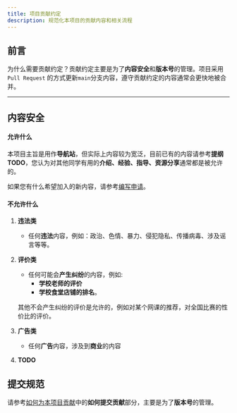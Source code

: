 ```yaml
---
title: 项目贡献约定
description: 规范化本项目的贡献内容和相关流程
---
```


## 前言
为什么需要贡献约定？贡献约定主要是为了**内容安全**和**版本号**的管理。项目采用 `Pull Request` 的方式更新`main`分支内容，遵守贡献约定的内容通常会更快地被合并。

---

## 内容安全


#### 允许什么
本项目主旨是用作**导航站**，但实际上内容较为宽泛，目前已有的内容请参考**提纲TODO**，您认为对其他同学有用的**介绍、经验、指导、资源分享**通常都是被允许的。

如果您有什么希望加入的新内容，请参考[编写申请](../apply/)。
#### 不允许什么

<Steps>

1. **违法类**
   - 任何**违法**内容，例如：政治、色情、暴力、侵犯隐私、传播病毒、涉及谣言等等。

2. **评价类**
   - 任何可能会**产生纠纷**的内容，例如:
     - **学校老师的评价**
     - **学校食堂店铺的排名**。
  
    其他不会产生纠纷的评价是允许的，例如对某个网课的推荐，对全国比赛的性价比的评价。
3. **广告类**
   - 任何**广告**内容，涉及到**商业**的内容

4. **TODO**

</Steps>




## 提交规范
请参考[如何为本项目贡献](../contribution/#如何提交贡献)中的**如何提交贡献**部分，主要是为了**版本号**的管理。